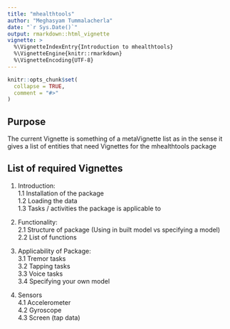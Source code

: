 ```yaml
---
title: "mhealthtools"
author: "Meghasyam Tummalacherla"
date: "`r Sys.Date()`"
output: rmarkdown::html_vignette
vignette: >
  %\VignetteIndexEntry{Introduction to mhealthtools}
  %\VignetteEngine{knitr::rmarkdown}
  %\VignetteEncoding{UTF-8}
---
```


```r
knitr::opts_chunk$set(
  collapse = TRUE,
  comment = "#>"
)
```

## Purpose

The current Vignette is something of a metaVignette list as in the sense it gives a list of entities that need Vignettes for the mhealthtools package

## List of required Vignettes
1. Introduction:    
    1.1 Installation of the package     
    1.2 Loading the data     
    1.3 Tasks / activities the package is applicable to     

2. Functionality:    
  2.1 Structure of package (Using in built model vs specifying a model)    
  2.2 List of functions    

3. Applicability of Package:    
  3.1 Tremor tasks    
  3.2 Tapping tasks    
  3.3 Voice tasks    
  3.4 Specifying your own model    

4. Sensors    
  4.1 Accelerometer    
  4.2 Gyroscope    
  4.3 Screen (tap data)    